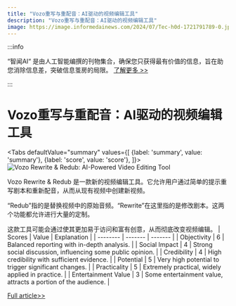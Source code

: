 ```yaml
---
title: "Vozo重写与重配音：AI驱动的视频编辑工具"
description: "Vozo重写与重配音：AI驱动的视频编辑工具"
image: https://image.informedainews.com/2024/07/Tec-h0d-1721791789-0.jpg
---
```



:::info

“智闻AI“ 是由人工智能编撰的刊物集合，确保您只获得最有价值的信息，旨在助您消除信息差，突破信息茧房的局限。  [了解更多 >>](/)

:::

# Vozo重写与重配音：AI驱动的视频编辑工具


<Tabs
	defaultValue="summary"
	values={[
	{label: 'summary', value: 'summary'},
	{label: 'score', value: 'score'},
]}>
<TabItem value="summary">
<img
  src="https://image.informedainews.com/2024/07/Tec-h0d-1721791789-0.jpg"
  alt="Vozo Rewrite & Redub: AI-Powered Video Editing Tool"
/>



Vozo Rewrite & Redub 是一款新的视频编辑工具。它允许用户通过简单的提示重写剧本和重新配音，从而从现有视频中创建新视频。

“Redub”指的是替换视频中的原始音频。“Rewrite”在这里指的是修改剧本。这两个功能都允许进行大量的定制。

这款工具可能会通过使其更加易于访问和富有创意，从而彻底改变视频编辑。
</TabItem>
<TabItem value="score">
	| Scores     | Value   | Explanation |
	| -------- | ------- | ------- |
	| Objectivity  | 6    | Balanced reporting with in-depth analysis.    |
	| Social Impact | 4     | Strong social discussion, influencing some public opinion.    |
	| Credibility    | 4    | High credibility with sufficient evidence.    |
	| Potential    | 5    | Very high potential to trigger significant changes.    |
	| Practicality    | 5    | Extremely practical, widely applied in practice.    |
	| Entertainment Value    | 3    | Some entertainment value, attracts a portion of the audience.    |
</TabItem>
</Tabs>

[Full article>>](https://xiaohu.ai/p/11653)
